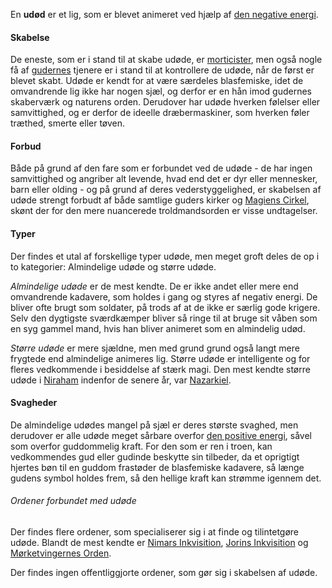 {{title:Udøde}}
{{author:Laura Holmegaard}}
{{timestamp:2014-09-17T19:55:38Z}}
{{copyright:Udøde}}
En '''udød''' er et lig, som er blevet animeret ved hjælp af [[den negative energi]].


====Skabelse====
De eneste, som er i stand til at skabe udøde, er [[morticist|morticister]], men også nogle få af [[guderne|gudernes]] tjenere er i stand til at kontrollere de udøde, når de først er blevet skabt.
Udøde er kendt for at være særdeles blasfemiske, idet de omvandrende lig ikke har nogen sjæl, og derfor er en hån imod gudernes skaberværk og naturens orden.
Derudover har udøde hverken følelser eller samvittighed, og er derfor de ideelle dræbermaskiner, som hverken føler træthed, smerte eller tøven.

====Forbud====
Både på grund af den fare som er forbundet ved de udøde - de har ingen samvittighed og angriber alt levende, hvad end det er dyr eller mennesker, barn eller olding - og på grund af deres vederstyggelighed, er skabelsen af udøde strengt forbudt af både samtlige guders kirker og [[Magiens Cirkel]], skønt der for den mere nuancerede troldmandsorden er visse undtagelser.

====Typer====
Der findes et utal af forskellige typer udøde, men meget groft deles de op i to kategorier: Almindelige udøde og større udøde.

''Almindelige udøde'' er de mest kendte. De er ikke andet eller mere end omvandrende kadavere, som holdes i gang og styres af negativ energi. De bliver ofte brugt som soldater, på trods af at de ikke er særlig gode krigere. Selv den dygtigste sværdkæmper bliver så ringe til at bruge sit våben som en syg gammel mand, hvis han bliver animeret som en almindelig udød.

''Større udøde'' er mere sjældne, men med grund grund også langt mere frygtede end almindelige animeres lig. Større udøde er intelligente og for fleres vedkommende i besiddelse af stærk magi.
Den mest kendte større udøde i [[Niraham]] indenfor de senere år, var [[Nazarkiel]].

====Svagheder====
De almindelige udødes mangel på sjæl er deres største svaghed, men derudover er alle udøde meget sårbare overfor [[den positive energi]], såvel som overfor guddommelig kraft.
For den som er ren i troen, kan vedkommendes gud eller gudinde beskytte sin tilbeder, da et oprigtigt hjertes bøn til en guddom frastøder de blasfemiske kadavere, så længe gudens symbol holdes frem, så den hellige kraft kan strømme igennem det.

======Ordener forbundet med udøde======
Der findes flere ordener, som specialiserer sig i at finde og tilintetgøre udøde. Blandt de mest kendte er [[Nimars Inkvisition]], [[Jorins Inkvisition]] og [[Mørketvingernes Orden]].

Der findes ingen offentliggjorte ordener, som gør sig i skabelsen af udøde.